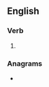 ==English==

===Verb===
{{head|en|verb form}}

# {{en-third-person singular of|nitpick}}

===Anagrams===
* {{anagrams|en|stickpin}}